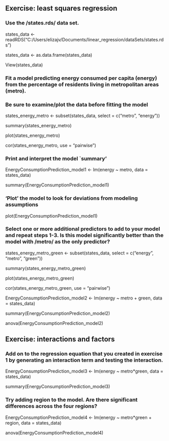 ## Exercise: least squares regression

### Use the /states.rds/ data set. 

states_data <- readRDS("C:/Users/elizajv/Documents/linear_regression/dataSets/states.rds")

states_data <- as.data.frame(states_data)

View(states_data)

### Fit a model predicting energy consumed per capita (energy) from the percentage of residents living in metropolitan areas (metro). 

### Be sure to examine/plot the data before fitting the model

states_energy_metro <- subset(states_data, select = c("metro", "energy"))

summary(states_energy_metro)

plot(states_energy_metro)

cor(states_energy_metro, use = "pairwise")

### Print and interpret the model `summary'

EnergyConsumptionPrediction_model1 <- lm(energy ~ metro, data = states_data)

summary(EnergyConsumptionPrediction_model1)

### 'Plot' the model to look for deviations from modeling assumptions

plot(EnergyConsumptionPrediction_model1)

###  Select one or more additional predictors to add to your model and repeat steps 1-3. Is this model significantly better than the model with /metro/ as the only predictor?

states_energy_metro_green <- subset(states_data, select = c("energy", "metro", "green"))

summary(states_energy_metro_green)

plot(states_energy_metro_green)

cor(states_energy_metro_green, use = "pairwise")

EnergyConsumptionPrediction_model2 <- lm(energy ~ metro + green, data = states_data)

summary(EnergyConsumptionPrediction_model2)

anova(EnergyConsumptionPrediction_model2)

## Exercise: interactions and factors

### Add on to the regression equation that you created in exercise 1 by generating an interaction term and testing the interaction.

EnergyConsumptionPrediction_model3 <- lm(energy ~ metro*green, data = states_data)

summary(EnergyConsumptionPrediction_model3)

### Try adding region to the model. Are there significant differences across the four regions?

EnergyConsumptionPrediction_model4 <- lm(energy ~ metro*green + region, data = states_data)

anova(EnergyConsumptionPrediction_model4) 
